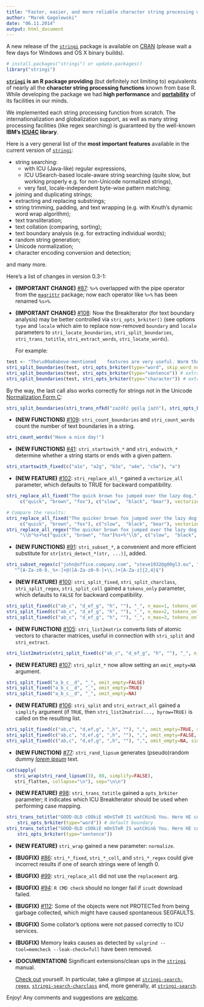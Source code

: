 ```yaml
---
title: "Faster, easier, and more reliable character string processing with stringi 0.3-1"
author: "Marek Gagolewski"
date: "06.11.2014"
output: html_document
---
```


A new release of the [`stringi`](http://stringi.rexamine.com) package is
available on [CRAN](http://cran.r-project.org/web/packages/stringi/index.html)
(please wait a few days for Windows and OS X binary builds).

```r
# install.packages("stringi") or update.packages()
library("stringi")
```

**[`stringi`](http://stringi.rexamine.com) is an R package providing** (but definitely not limiting to) equivalents
of nearly all the **character string processing functions** known
from base R. While developing the package we had
**high performance** and [**portability**](http://www.rexamine.com/2014/05/stringi-0-2-3-released/)
of its facilities in our minds.

We implemented each string processing function from scratch.
The internationalization and globalization
support, as well as many string processing facilities
(like regex searching) is guaranteed by the well-known
**IBM's [ICU4C](http://site.icu-project.org/) library**.

Here is a very general list of the **most important
features** available in the current version of [`stringi`](http://stringi.rexamine.com):

* string searching:
    * with ICU (Java-like) regular expressions,
    * ICU USearch-based locale-aware string searching
      (quite slow, but working properly e.g. for non-Unicode normalized strings),
    * very fast, locale-independent byte-wise pattern matching;
* joining and duplicating strings;
* extracting and replacing substrings;
* string trimming, padding, and text wrapping (e.g. with Knuth's dynamic word wrap algorithm);
* text transliteration;
* text collation (comparing, sorting);
* text boundary analysis (e.g. for extracting individual words);
* random string generation;
* Unicode normalization;
* character encoding conversion and detection;

and many more.

Here's a list of changes in version 0.3-1:

* **(IMPORTANT CHANGE)** [#87](https://github.com/Rexamine/stringi/issues/87): 
  `%>%` overlapped with the pipe operator from
  the [`magrittr`](http://cran.r-project.org/web/packages/magrittr/index.html)
  package; now each operator like `%>%` has been renamed `%s>%`.

* **(IMPORTANT CHANGE)** [#108](https://github.com/Rexamine/stringi/issues/108):
  Now the BreakIterator (for text boundary analysis)
  may be better controlled via `stri_opts_brkiter()` (see options `type`
  and `locale` which aim to replace now-removed `boundary` and `locale` parameters
  to `stri_locate_boundaries`, `stri_split_boundaries`, `stri_trans_totitle`,
  `stri_extract_words`, `stri_locate_words`).
  
    For example:

```r
test <- "The\u00a0above-mentioned    features are very useful. Warm thanks to their developers. 123 456 789"
stri_split_boundaries(test, stri_opts_brkiter(type="word", skip_word_none=TRUE, skip_word_number=TRUE)) # cf. stri_extract_words
stri_split_boundaries(test, stri_opts_brkiter(type="sentence")) # extract sentences
stri_split_boundaries(test, stri_opts_brkiter(type="character")) # extract characters
```

By the way, the last call also works correctly for strings not in the Unicode
[Normalization Form C](http://docs.rexamine.com/R-man/stringi/stri_trans_nf.html):

```r
stri_split_boundaries(stri_trans_nfkd("zażółć gęślą jaźń"), stri_opts_brkiter(type="character"))
```


* **(NEW FUNCTIONS)** [#109](https://github.com/Rexamine/stringi/issues/109):
  `stri_count_boundaries` and `stri_count_words`
  count the number of text boundaries in a string.
  
```r
stri_count_words("Have a nice day!")
```

* **(NEW FUNCTIONS)** [#41](https://github.com/Rexamine/stringi/issues/41):
  `stri_startswith_*` and `stri_endswith_*`
  determine whether a string starts or ends with a given pattern.
  
```r
stri_startswith_fixed(c("a1o", "a2g", "b3a", "a4e", "c5a"), "a")
```

* **(NEW FEATURE)** [#102](https://github.com/Rexamine/stringi/issues/102):
  `stri_replace_all_*` gained a `vectorize_all` parameter,
  which defaults to TRUE for backward compatibility.
  
```r
stri_replace_all_fixed("The quick brown fox jumped over the lazy dog.",
     c("quick", "brown", "fox"), c("slow",  "black", "bear"), vectorize_all=FALSE)

# Compare the results:
stri_replace_all_fixed("The quicker brown fox jumped over the lazy dog.",
     c("quick", "brown", "fox"), c("slow",  "black", "bear"), vectorize_all=FALSE)
stri_replace_all_regex("The quicker brown fox jumped over the lazy dog.",
     "\\b"%s+%c("quick", "brown", "fox")%s+%"\\b", c("slow",  "black", "bear"), vectorize_all=FALSE)
```

* **(NEW FUNCTIONS)** [#91](https://github.com/Rexamine/stringi/issues/91):
  `stri_subset_*`, a convenient and more efficient
  substitute for `str[stri_detect_*(str, ...)]`, added.
  
```r
stri_subset_regex(c("john@office.company.com", "steve1932@g00gl3.eu", "no email here"),
   "^[A-Za-z0-9._%+-]+@([A-Za-z0-9-]+\\.)+[A-Za-z]{2,4}$")
```

* **(NEW FEATURE)** [#100](https://github.com/Rexamine/stringi/issues/100):
  `stri_split_fixed`, `stri_split_charclass`,
  `stri_split_regex`, `stri_split_coll` gained a `tokens_only` parameter,
  which defaults to `FALSE` for backward compatibility.

```r
stri_split_fixed(c("ab_c", "d_ef_g", "h", ""), "_", n_max=1, tokens_only=TRUE, omit_empty=TRUE)
stri_split_fixed(c("ab_c", "d_ef_g", "h", ""), "_", n_max=2, tokens_only=TRUE, omit_empty=TRUE)
stri_split_fixed(c("ab_c", "d_ef_g", "h", ""), "_", n_max=3, tokens_only=TRUE, omit_empty=TRUE)
```

* **(NEW FUNCTION)** [#105](https://github.com/Rexamine/stringi/issues/105):
  `stri_list2matrix` converts lists of atomic vectors
  to character matrices, useful in connection with `stri_split`
  and `stri_extract`.
  
```r
stri_list2matrix(stri_split_fixed(c("ab_c", "d_ef_g", "h", ""), "_", n_max=3, tokens_only=TRUE, omit_empty=TRUE))
```

* **(NEW FEATURE)** [#107](https://github.com/Rexamine/stringi/issues/107):
  `stri_split_*` now allow setting an `omit_empty=NA` argument.

```r
stri_split_fixed("a_b_c__d", "_", omit_empty=FALSE)
stri_split_fixed("a_b_c__d", "_", omit_empty=TRUE)
stri_split_fixed("a_b_c__d", "_", omit_empty=NA)
```

* **(NEW FEATURE)** [#106](https://github.com/Rexamine/stringi/issues/106):
  `stri_split` and `stri_extract_all` gained a `simplify`
  argument (if `TRUE`, then `stri_list2matrix(..., byrow=TRUE)`
  is called on the resulting list.
  
```r
stri_split_fixed(c("ab,c", "d,ef,g", ",h", ""), ",", omit_empty=TRUE, simplify=TRUE)
stri_split_fixed(c("ab,c", "d,ef,g", ",h", ""), ",", omit_empty=FALSE, simplify=TRUE)
stri_split_fixed(c("ab,c", "d,ef,g", ",h", ""), ",", omit_empty=NA, simplify=TRUE)
```

* **(NEW FUNCTION)** [#77](https://github.com/Rexamine/stringi/issues/77):
  `stri_rand_lipsum` generates
  (pseudo)random dummy [*lorem ipsum*](http://lipsum.com/) text.
  
```r
cat(sapply(
   stri_wrap(stri_rand_lipsum(3), 80, simplify=FALSE),
   stri_flatten, collapse="\n"), sep="\n\n")
```

* **(NEW FEATURE)** [#98](https://github.com/Rexamine/stringi/issues/98):
  `stri_trans_totitle` gained a `opts_brkiter`
  parameter; it indicates which ICU BreakIterator should be used when
  performing case mapping.
  
```r
stri_trans_totitle("GOOD-OLD cOOkiE mOnSTeR IS watCHinG You. Here HE comes!",
    stri_opts_brkiter(type="word")) # default boundary
stri_trans_totitle("GOOD-OLD cOOkiE mOnSTeR IS watCHinG You. Here HE comes!",
    stri_opts_brkiter(type="sentence"))
```

* **(NEW FEATURE)** `stri_wrap` gained a new parameter: `normalize`.

* **(BUGFIX)** [#86](https://github.com/Rexamine/stringi/issues/86):
  `stri_*_fixed`, `stri_*_coll`, and `stri_*_regex` could
  give incorrect results if one of search strings were of length 0.

* **(BUGFIX)** [#99](https://github.com/Rexamine/stringi/issues/99):
  `stri_replace_all` did not use the `replacement` arg.

* **(BUGFIX)** [#94](https://github.com/Rexamine/stringi/issues/94):
  `R CMD check` should no longer fail if `icudt` download failed.

* **(BUGFIX)** [#112](https://github.com/Rexamine/stringi/issues/112):
  Some of the objects were not PROTECTed from
  being garbage collected, which might have caused spontaneous SEGFAULTS.

* **(BUGFIX)** Some collator's options were not passed correctly to ICU services.

* **(BUGFIX)** Memory leaks causes as detected by
  `valgrind --tool=memcheck --leak-check=full` have been removed.

* **(DOCUMENTATION)** Significant extensions/clean ups in the [`stringi`](http://stringi.rexamine.com) manual.
   
    [Check out](http://docs.rexamine.com/R-man/stringi/stringi-package.html)
   yourself. In particular, take a glimpse at
   [`stringi-search-regex`](http://docs.rexamine.com/R-man/stringi/stringi-search-regex.html),
   [`stringi-search-charclass`](http://docs.rexamine.com/R-man/stringi/stringi-search.html)
   and, more generally, at
   [`stringi-search`](http://docs.rexamine.com/R-man/stringi/stringi-search-charclass.html).
 
 
Enjoy! Any comments and suggestions are [welcome](https://github.com/Rexamine/stringi/issues).
